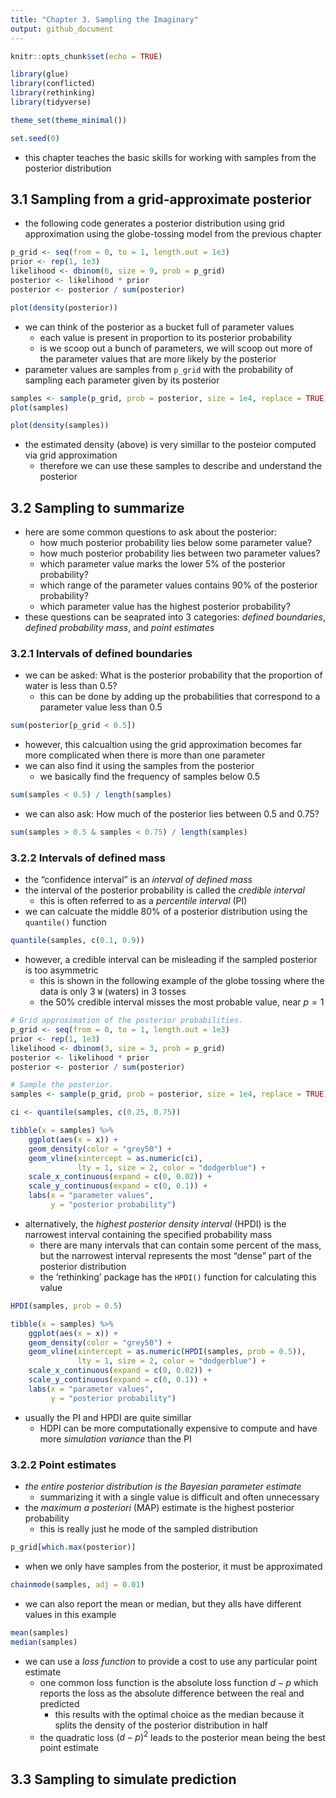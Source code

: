 ```yaml
---
title: "Chapter 3. Sampling the Imaginary"
output: github_document
---
```


```r
knitr::opts_chunk$set(echo = TRUE)

library(glue)
library(conflicted)
library(rethinking)
library(tidyverse)

theme_set(theme_minimal())

set.seed(0)
```

- this chapter teaches the basic skills for working with samples from the posterior distribution

## 3.1 Sampling from a grid-approximate posterior

- the following code generates a posterior distribution using grid approximation using the globe-tossing model from the previous chapter

```r
p_grid <- seq(from = 0, to = 1, length.out = 1e3)
prior <- rep(1, 1e3)
likelihood <- dbinom(6, size = 9, prob = p_grid)
posterior <- likelihood * prior
posterior <- posterior / sum(posterior)

plot(density(posterior))
```

- we can think of the posterior as a bucket full of parameter values
    * each value is present in proportion to its posterior probability
    * is we scoop out a bunch of parameters, we will scoop out more of the parameter values that are more likely by the posterior
- parameter values are samples from `p_grid` with the probability of sampling each parameter given by its posterior

```r
samples <- sample(p_grid, prob = posterior, size = 1e4, replace = TRUE)
plot(samples)
```

```r
plot(density(samples))
```

- the estimated density (above) is very simillar to the posteior computed via grid approximation
    * therefore we can use these samples to describe and understand the posterior

## 3.2 Sampling to summarize

- here are some common questions to ask about the posterior:
    * how much posterior probability lies below some parameter value?
    * how much posterior probability lies between two parameter values?
    * which parameter value marks the lower 5% of the posterior probability?
    * which range of the parameter values contains 90% of the posterior probability?
    * which parameter value has the highest posterior probability?
- these questions can be seaprated into 3 categories: *defined boundaries*, *defined probability mass*, and *point estimates*

### 3.2.1 Intervals of defined boundaries

- we can be asked: What is the posterior probability that the proportion of water is less than 0.5?
    * this can be done by adding up the probabilities that correspond to a parameter value less than 0.5

```r
sum(posterior[p_grid < 0.5])
```

- however, this calcualtion using the grid approximation becomes far more complicated when there is more than one parameter
- we can also find it using the samples from the posterior
    * we basically find the frequency of samples below 0.5

```r
sum(samples < 0.5) / length(samples)
```

- we can also ask: How much of the posterior lies between 0.5 and 0.75?

```r
sum(samples > 0.5 & samples < 0.75) / length(samples)
```

### 3.2.2 Intervals of defined mass

- the "confidence interval" is an *interval of defined mass*
- the interval of the posterior probability is called the *credible interval*
    * this is often referred to as a *percentile interval* (PI)
- we can calcuate the middle 80% of a posterior distribution using the `quantile()` function

```r
quantile(samples, c(0.1, 0.9))
```

- however, a credible interval can be misleading if the sampled posterior is too asymmetric
    * this is shown in the following example of the globe tossing where the data is only 3 `W` (waters) in 3 tosses
    * the 50% credible interval misses the most probable value, near $p=1$

```r
# Grid approximation of the posterior probabilities.
p_grid <- seq(from = 0, to = 1, length.out = 1e3)
prior <- rep(1, 1e3)
likelihood <- dbinom(3, size = 3, prob = p_grid)
posterior <- likelihood * prior
posterior <- posterior / sum(posterior)

# Sample the posterior.
samples <- sample(p_grid, prob = posterior, size = 1e4, replace = TRUE)

ci <- quantile(samples, c(0.25, 0.75))

tibble(x = samples) %>%
    ggplot(aes(x = x)) +
    geom_density(color = "grey50") +
    geom_vline(xintercept = as.numeric(ci), 
               lty = 1, size = 2, color = "dodgerblue") +
    scale_x_continuous(expand = c(0, 0.02)) +
    scale_y_continuous(expand = c(0, 0.1)) +
    labs(x = "parameter values", 
         y = "posterior probability")
```

- alternatively, the *highest posterior density interval* (HPDI) is the narrowest interval containing the specified probability mass
    * there are many intervals that can contain some percent of the mass, but the narrowest interval represents the most "dense" part of the posterior distribution
    * the 'rethinking' package has the `HPDI()` function for calculating this value

```r
HPDI(samples, prob = 0.5)
```

```r
tibble(x = samples) %>%
    ggplot(aes(x = x)) +
    geom_density(color = "grey50") +
    geom_vline(xintercept = as.numeric(HPDI(samples, prob = 0.5)), 
               lty = 1, size = 2, color = "dodgerblue") +
    scale_x_continuous(expand = c(0, 0.02)) +
    scale_y_continuous(expand = c(0, 0.1)) +
    labs(x = "parameter values", 
         y = "posterior probability")
```

- usually the PI and HPDI are quite simillar
    * HDPI can be more computationally expensive to compute and have more *simulation variance* than the PI

### 3.2.2 Point estimates

- *the entire posterior distribution is the Bayesian parameter estimate*
    * summarizing it with a single value is difficult and often unnecessary
- the *maximum a posteriori* (MAP) estimate is the highest posterior probability
    * this is really just he mode of the sampled distribution

```r
p_grid[which.max(posterior)]
```

- when we only have samples from the posterior, it must be approximated

```r
chainmode(samples, adj = 0.01)
```

- we can also report the mean or median, but they alls have different values in this example

```r
mean(samples)
median(samples)
```

- we can use a *loss function* to provide a cost to use any particular point estimate
    * one common loss function is the absolute loss function $d-p$ which reports the loss as the absolute difference between the real and predicted
        - this results with the optimal choice as the median because it splits the density of the posterior distribution in half
    * the quadratic loss $(d-p)^2$ leads to the posterior mean being the best point estimate
    
## 3.3 Sampling to simulate prediction

